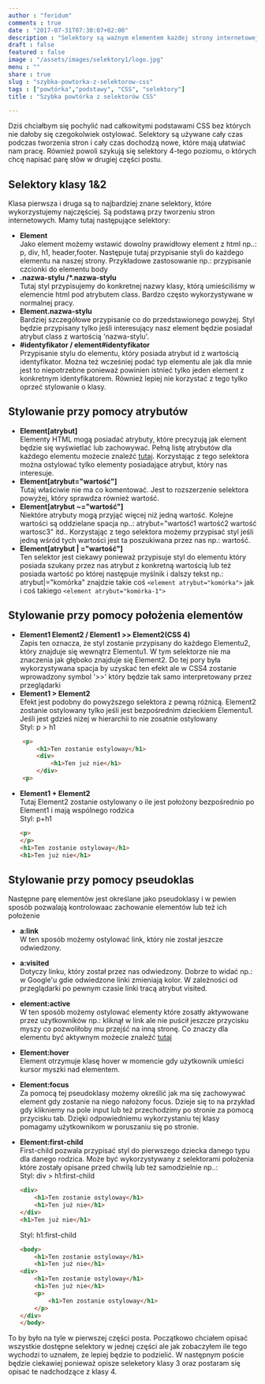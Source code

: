 ```yaml
---
author : "feridum"
comments : true
date : "2017-07-31T07:30:07+02:00"
description : "Selektory są ważnym elementem każdej strony internetowej. Bez nich nie moglibyśmy tworzyć tak pięknych aplikacji."
draft : false
featured : false
image : "/assets/images/selektory1/logo.jpg"
menu : ""
share : true
slug : "szybka-powtorka-z-selektorow-css"
tags : ["powtórka","podstawy", "CSS", "selektory"]
title : "Szybka powtórka z selektorów CSS"

---
```


Dziś chciałbym się pochylić nad całkowitymi podstawami CSS bez których nie dałoby się czegokolwiek ostylować. Selektory są używane cały czas podczas tworzenia stron i cały czas dochodzą nowe, które mają ułatwiać nam pracę. Również powoli szykują się selektory 4-tego poziomu, o których chcę napisać parę słów w drugiej części postu.

## Selektory klasy 1&2

Klasa pierwsza i druga są to najbardziej znane selektory, które wykorzystujemy najczęściej. Są podstawą przy tworzeniu stron internetowych. Mamy tutaj następujące selektory:

- **__Element__**  
Jako element możemy wstawić dowolny prawidłowy element z html np..: p, div, h1, header,footer. Następuje tutaj przypisanie styli do każdego elementu na naszej strony. Przykładowe zastosowanie np.: przypisanie czcionki do elementu body
- **__.nazwa-stylu /*.nazwa-stylu__**  
Tutaj styl przypisujemy do konkretnej nazwy klasy, którą umieściliśmy w elemencie html pod atrybutem class. Bardzo często wykorzystywane w normalnej pracy. 
- **__Element.nazwa-stylu__**  
Bardziej szczegółowe przypisanie co do przedstawionego powyżej. Styl będzie przypisany tylko jeśli interesujący nasz element będzie posiadał atrybut class z wartością 'nazwa-stylu'.
- **__#identyfikator / element#identyfikator__**    
Przypisanie stylu do elementu, który posiada atrybut id z wartością identyfikator. Można też wcześniej podać typ elementu ale jak dla mnie jest to niepotrzebne ponieważ powinien istnieć tylko jeden element z konkretnym identyfikatorem. Również lepiej nie korzystać z tego tylko oprzeć stylowanie o klasy.

## Stylowanie przy pomocy atrybutów

- **__Element[atrybut]__**  
Elementy HTML mogą posiadać atrybuty, które precyzują jak element będzie się wyświetlać lub zachowywać. Pełną listę atrybutów dla każdego elementu możecie znaleźć [tutaj](https://developer.mozilla.org/en-US/docs/Web/HTML/Attributes). Korzystając z tego selektora można ostylować tylko elementy posiadające atrybut, który nas interesuje.
- **__Element[atrybut="wartość"]__**  
Tutaj właściwie nie ma co komentować. Jest to rozszerzenie selektora powyżej, który sprawdza również wartość.
- **__Element[atrybut ~="wartość"]__**  
Niektóre atrybuty mogą przyjąć więcej niż jedną wartość. Kolejne wartości są oddzielane spacja np..: atrybut="wartość1 wartość2 wartość wartosc3" itd.. Korzystając z tego selektora możemy przypisać styl jeśli jedną wśród tych wartości jest ta poszukiwana przez nas np.: wartość.
- **__Element[atrybut | ="wartość"]__**  
Ten selektor jest ciekawy ponieważ przypisuje styl do elementu który posiada szukany przez nas atrybut z konkretną wartością lub też posiada wartość po której następuje myślnik i dalszy tekst np.: atrybut|="komórka" znajdzie takie coś ```<element atrybut="komórka">``` jak i coś takiego ```<element atrybut="komórka-1">```
## Stylowanie przy pomocy położenia elementów

- **__Element1 Element2 / Element1 >> Element2(CSS 4)__**  
Zapis ten oznacza, że styl zostanie przypisany do każdego Elementu2, który znajduje się wewnątrz Elementu1. W tym selektorze nie ma znaczenia jak głęboko znajduje się Element2. Do tej pory była wykorzystywana spacja by uzyskać ten efekt ale w CSS4 zostanie wprowadzony symbol '>>' który będzie tak samo interpretowany przez przeglądarki
- **__Element1 > Element2__**  
Efekt jest podobny do powyższego selektora z pewną różnicą. Element2 zostanie ostylowany tylko jeśli jest bezpośrednim dzieckiem Elementu1.  Jeśli jest gdzieś niżej w hierarchii to nie zosatnie ostylowany  
Styl: p > h1
```html
	<p>
		<h1>Ten zostanie ostyloway</h1>
		<div>
			<h1>Ten już nie</h1>
		</div>
	<p>
```
- **__Element1 + Element2__**  
Tutaj Element2 zostanie ostylowany o ile jest położony bezpośrednio po Element1  i mają wspólnego rodzica  
	Styl: p+h1
    ```html
	<p>
	</p>
	<h1>Ten zostanie ostyloway</h1>
	<h1>Ten już nie</h1>
    ```


## Stylowanie przy pomocy pseudoklas
Następne parę elementów jest określane jako pseudoklasy i w pewien sposób pozwalają kontrolowaac zachowanie elementów lub też ich położenie

- **__a:link__**  
W ten sposób możemy ostylować link, który nie został jeszcze odwiedzony.
- **__a:visited__**  
Dotyczy linku, który został przez nas odwiedzony. Dobrze to widać np.: w Google'u gdie odwiedzone linki zmieniają kolor. W zależności od przeglądarki po pewnym czasie linki tracą atrybut visited.
- **__element:active__**  
W ten sposób możemy ostylować elementy które zosatły aktywowane przez użytkowników np.: kliknął w link ale nie puścił jeszcze przycisku myszy co pozwoliłoby mu przejść na inną stronę. Co znaczy dla elementu być aktywnym możecie znaleźć [tutaj](https://html.spec.whatwg.org/multipage/semantics-other.html#selector-active)
- **__Element:hover__**  
Element otrzymuje klasę hover w momencie gdy użytkownik umieści kursor myszki nad elementem.
- **__Element:focus__**  
Za pomocą tej pseudoklasy możemy określić jak ma się zachowywać element gdy zostanie na niego nałożony focus. Dzieje się to na przykład gdy klikniemy na pole input lub też przechodzimy po stronie za pomocą przycisku tab. Dzięki odpowiedniemu wykorzystaniu tej klasy pomagamy użytkownikom w poruszaniu się po stronie.
- **__Element:first-child__**  
First-child pozwala przypisać styl do pierwszego dziecka danego typu dla danego rodzica. Może być wykorzystywany z selektorami położenia które zostały opisane przed chwilą lub też samodzielnie np..:  
	Styl: div > h1:first-child
    ```html
	<div>
		<h1>Ten zostanie ostyloway</h1>
		<h1>Ten już nie</h1>
	</div>
	<h1>Ten już nie</h1>
	```
	
	Styl: h1:first-child
    ```html
	<body>
		<h1>Ten zostanie ostyloway</h1>
		<h1>Ten już nie</h1>
	<div>
		<h1>Ten zostanie ostyloway</h1>
		<h1>Ten już nie</h1>
		<p>
			<h1>Ten zostanie ostyloway</h1>
		</p>
	</div>
	</body>
	```

To by było na tyle w pierwszej części posta. Początkowo chciałem opisać wszystkie dostępne selektory w jednej części ale jak zobaczyłem ile tego wychodzi to uznałem, że lepiej będzie to podzielić. W następnym poście będzie ciekawiej ponieważ opisze seleketory klasy 3 oraz postaram się opisać te nadchodzące z klasy 4.
